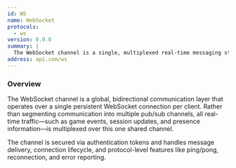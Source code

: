 ```yaml
---
id: WS
name: WebSocket
protocols:
  - ws
version: 0.0.0
summary: |
  The WebSocket channel is a single, multiplexed real-time messaging stream used by all connected clients to send and receive events through the Mills Mess Engine.
address: api.com/ws
---
```


### Overview

The WebSocket channel is a global, bidirectional communication layer that operates over a single persistent WebSocket connection per client.
Rather than segmenting communication into multiple pub/sub channels, all real-time traffic—such as game events, session updates, and presence information—is multiplexed over this one shared channel.

The channel is secured via authentication tokens and handles message delivery, connection lifecycle, and protocol-level features like ping/pong, reconnection, and error reporting.

<ChannelInformation />
